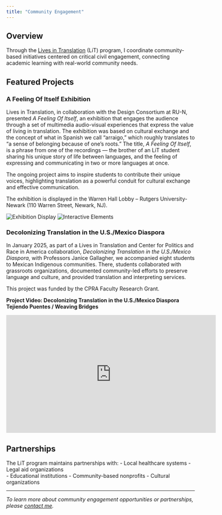 ```yaml
---
title: "Community Engagement"
---
```


## Overview

Through the [Lives in Translation](https://sasn.rutgers.edu/lives-translation) (LiT) program, I coordinate community-based initiatives centered on critical civil engagement, connecting academic learning with real-world community needs.

## Featured Projects

### A Feeling Of Itself Exhibition

Lives in Translation, in collaboration with the Design Consortium at RU-N, presented *A Feeling Of Itself*, an exhibition that engages the audience through a set of multimedia audio-visual experiences that express the value of living in translation. The exhibition was based on cultural exchange and the concept of what in Spanish we call "arraigo," which roughly translates to "a sense of belonging because of one's roots." The title, *A Feeling Of Itself*, is a phrase from one of the recordings — the brother of an LiT student sharing his unique story of life between languages, and the feeling of expressing and communicating in two or more languages at once.

The ongoing project aims to inspire students to contribute their unique voices, highlighting translation as a powerful conduit for cultural exchange and effective communication.

The exhibition is displayed in the Warren Hall Lobby – Rutgers
University-Newark (110 Warren Street, Newark, NJ).  

::: {layout-ncol=2}
![Exhibition Display](assets/exhibition-photo1.jpg)
![Interactive Elements](assets/exhibition-photo2.jpg)
:::

### Decolonizing Translation in the U.S./Mexico Diaspora

In January 2025, as part of a Lives in Translation and Center for Politics and Race in America collaboration, *Decolonizing Translation in the U.S./Mexico Diaspora*, with Professors Janice Gallagher, we accompanied eight students to Mexican Indigenous communities. There, students collaborated with grassroots organizations, documented community-led efforts to preserve language and culture, and provided translation and interpreting services.

This project was funded by the CPRA Faculty Research Grant.

**Project Video: Decolonizing Translation in the U.S./Mexico Diaspora Tejiendo Puentes / Weaving Bridges**

<iframe width="560" height="315" src="https://www.youtube.com/embed/3M9mbtGamEs" title="Decolonizing Translation in the U.S./Mexico Diaspora Tejiendo Puentes / Weaving Bridges" frameborder="0" allow="accelerometer; autoplay; clipboard-write; encrypted-media; gyroscope; picture-in-picture; web-share" allowfullscreen></iframe>

## Partnerships

The LiT program maintains partnerships with:
- Local healthcare systems
- Legal aid organizations  
- Educational institutions
- Community-based nonprofits
- Cultural organizations

---

*To learn more about community engagement opportunities or partnerships, please [contact me](mailto:stephanie.rodrig@rutgers.edu).*